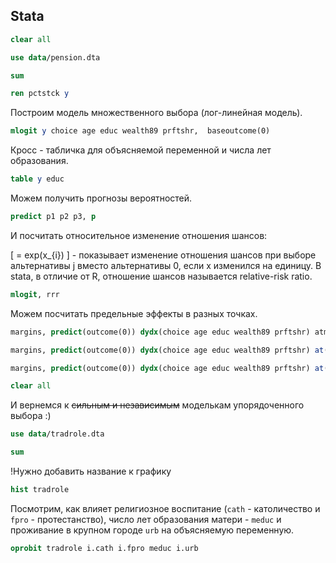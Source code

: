 ## Stata

```stata
clear all
```

```stata
use data/pension.dta
```

```stata
sum
```

```stata
ren pctstck y
```

Построим модель множественного выбора (лог-линейная модель). 
```stata
mlogit y choice age educ wealth89 prftshr,  baseoutcome(0) 
```

Кросс - табличка для объясняемой переменной и числа лет образования.
```stata
table y educ
```

Можем получить прогнозы вероятностей.
```stata
predict p1 p2 p3, p
```

И посчитать относительное изменение отношения шансов:

\[
\frac{P(y_{i} = j)}{P(y_{i} = 1)} = exp(x_{i}\beta)
\] - показывает изменение отношения шансов при выборе альтернативы j вместо альтернативы 0, если x изменился на единицу.
В stata, в отличие от R, отношение шансов называется relative-risk ratio.

```stata
mlogit, rrr
```


Можем посчитать предельные эффекты в разных точках.
```stata
margins, predict(outcome(0)) dydx(choice age educ wealth89 prftshr) atmeans 

margins, predict(outcome(0)) dydx(choice age educ wealth89 prftshr) at((p25) *)

margins, predict(outcome(0)) dydx(choice age educ wealth89 prftshr) at(age = 69 choice = 0)
```

```stata
clear all
```

И вернемся к ~~сильным и независимым~~ моделькам упорядоченного выбора :) 
```stata
use data/tradrole.dta

sum
```

!Нужно добавить название к графику
```stata
hist tradrole
```

Посмотрим, как влияет религиозное воспитание (`cath` - католичество и `fpro` - протестанство), число лет образования матери - `meduc` и проживание в крупном городе `urb` на объясняемую переменную.

```stata
oprobit tradrole i.cath i.fpro meduc i.urb
```


